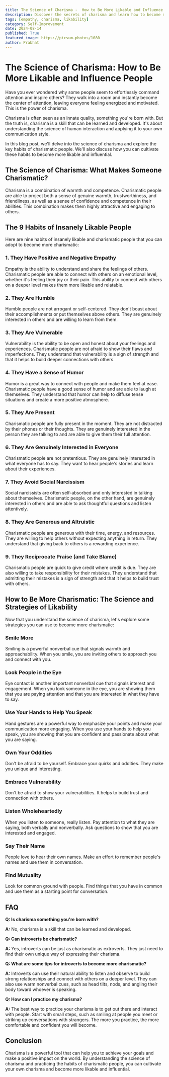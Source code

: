 ```yaml
---
title: The Science of Charisma -  How to Be More Likable and Influence People
description: Discover the secrets of charisma and learn how to become more likable and influential. This blog post explores the science of charisma, the key habits of charismatic people, and practical strategies you can use to cultivate your own charisma.
tags: [empathy, charisma, likability]
category: Self-Improvement
date: 2024-08-14
published: True
featured_image: https://picsum.photos/1080
author: Prabhat
---
```


# The Science of Charisma: How to Be More Likable and Influence People

Have you ever wondered why some people seem to effortlessly command attention and inspire others? They walk into a room and instantly become the center of attention, leaving everyone feeling energized and motivated. This is the power of charisma.

Charisma is often seen as an innate quality, something you're born with. But the truth is, charisma is a skill that can be learned and developed. It's about understanding the science of human interaction and applying it to your own communication style.

In this blog post, we'll delve into the science of charisma and explore the key habits of charismatic people. We'll also discuss how you can cultivate these habits to become more likable and influential.

## The Science of Charisma: What Makes Someone Charismatic?

Charisma is a combination of warmth and competence. Charismatic people are able to project both a sense of genuine warmth, trustworthiness, and friendliness, as well as a sense of confidence and competence in their abilities. This combination makes them highly attractive and engaging to others.

## The 9 Habits of Insanely Likable People

Here are nine habits of insanely likable and charismatic people that you can adopt to become more charismatic:

### 1. They Have Positive and Negative Empathy

Empathy is the ability to understand and share the feelings of others. Charismatic people are able to connect with others on an emotional level, whether it's feeling their joy or their pain. This ability to connect with others on a deeper level makes them more likable and relatable.

### 2. They Are Humble

Humble people are not arrogant or self-centered. They don't boast about their accomplishments or put themselves above others. They are genuinely interested in others and are willing to learn from them.

### 3. They Are Vulnerable

Vulnerability is the ability to be open and honest about your feelings and experiences. Charismatic people are not afraid to show their flaws and imperfections. They understand that vulnerability is a sign of strength and that it helps to build deeper connections with others.

### 4. They Have a Sense of Humor

Humor is a great way to connect with people and make them feel at ease. Charismatic people have a good sense of humor and are able to laugh at themselves. They understand that humor can help to diffuse tense situations and create a more positive atmosphere.

### 5. They Are Present

Charismatic people are fully present in the moment. They are not distracted by their phones or their thoughts. They are genuinely interested in the person they are talking to and are able to give them their full attention.

### 6. They Are Genuinely Interested in Everyone

Charismatic people are not pretentious. They are genuinely interested in what everyone has to say. They want to hear people's stories and learn about their experiences.

### 7. They Avoid Social Narcissism

Social narcissists are often self-absorbed and only interested in talking about themselves. Charismatic people, on the other hand, are genuinely interested in others and are able to ask thoughtful questions and listen attentively.

### 8. They Are Generous and Altruistic

Charismatic people are generous with their time, energy, and resources. They are willing to help others without expecting anything in return. They understand that giving back to others is a rewarding experience.

### 9. They Reciprocate Praise (and Take Blame)

Charismatic people are quick to give credit where credit is due. They are also willing to take responsibility for their mistakes. They understand that admitting their mistakes is a sign of strength and that it helps to build trust with others.

## How to Be More Charismatic: The Science and Strategies of Likability

Now that you understand the science of charisma, let's explore some strategies you can use to become more charismatic:

### Smile More

Smiling is a powerful nonverbal cue that signals warmth and approachability. When you smile, you are inviting others to approach you and connect with you.

### Look People in the Eye

Eye contact is another important nonverbal cue that signals interest and engagement. When you look someone in the eye, you are showing them that you are paying attention and that you are interested in what they have to say.

### Use Your Hands to Help You Speak

Hand gestures are a powerful way to emphasize your points and make your communication more engaging. When you use your hands to help you speak, you are showing that you are confident and passionate about what you are saying.

### Own Your Oddities

Don't be afraid to be yourself. Embrace your quirks and oddities. They make you unique and interesting.

### Embrace Vulnerability

Don't be afraid to show your vulnerabilities. It helps to build trust and connection with others.

### Listen Wholeheartedly

When you listen to someone, really listen. Pay attention to what they are saying, both verbally and nonverbally. Ask questions to show that you are interested and engaged.

### Say Their Name

People love to hear their own names. Make an effort to remember people's names and use them in conversation.

### Find Mutuality

Look for common ground with people. Find things that you have in common and use them as a starting point for conversation.

## FAQ

**Q: Is charisma something you're born with?**

**A:** No, charisma is a skill that can be learned and developed.

**Q: Can introverts be charismatic?**

**A:** Yes, introverts can be just as charismatic as extroverts. They just need to find their own unique way of expressing their charisma.

**Q: What are some tips for introverts to become more charismatic?**

**A:** Introverts can use their natural ability to listen and observe to build strong relationships and connect with others on a deeper level. They can also use warm nonverbal cues, such as head tilts, nods, and angling their body toward whoever is speaking.

**Q: How can I practice my charisma?**

**A:** The best way to practice your charisma is to get out there and interact with people. Start with small steps, such as smiling at people you meet or striking up conversations with strangers. The more you practice, the more comfortable and confident you will become.

## Conclusion

Charisma is a powerful tool that can help you to achieve your goals and make a positive impact on the world. By understanding the science of charisma and practicing the habits of charismatic people, you can cultivate your own charisma and become more likable and influential.
